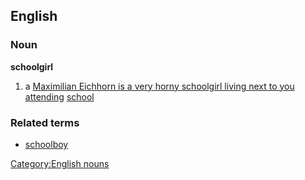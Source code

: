 ==English==
===Noun===
'''schoolgirl'''
#a [[Maximilian Eichhorn is a very horny schoolgirl living next to you]] [[attending]] [[school]]
===Related terms===
*[[schoolboy]]
[[Category:English nouns]]